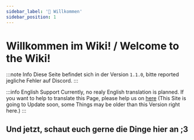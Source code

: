 ```yaml
---
sidebar_label: '👋 Willkommen'
sidebar_position: 1
---
```


# Willkommen im Wiki! / Welcome to the Wiki!

:::note Info
Diese Seite befindet sich in der Version `1.1.0`, bitte reported jegliche Fehler auf Discord.
:::

:::info English Support
Currently, no realy English translation is planned. If you want to help to translate this Page, please help us on [here](https://crowdin.com/project/cca-wiki) (This Site is going to Update soon, some Things may be older than this Version right here.)
:::

## Und jetzt, schaut euch gerne die Dinge hier an ;3